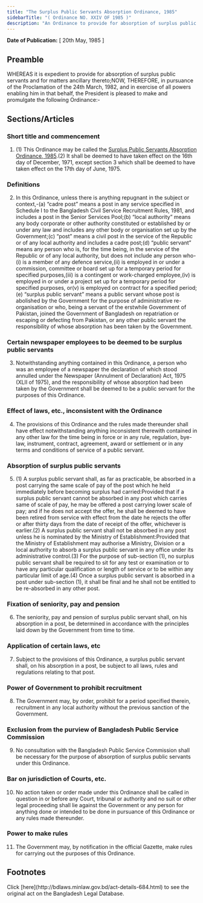 ```yaml
---
title: "The Surplus Public Servants Absorption Ordinance, 1985"
sidebarTitle: "( Ordinance NO. XXIV OF 1985 )"
description: "An Ordinance to provide for absorption of surplus public servants and for matters ancillary thereto."
---
```


**Date of Publication:** [ 20th May, 1985 ]

## Preamble

WHEREAS it is expedient to provide for absorption of surplus public servants and for matters ancillary thereto;NOW, THEREFORE, in pursuance of the Proclamation of the 24th March, 1982, and in exercise of all powers enabling him in that behalf, the President is pleased to make and promulgate the following Ordinance:-

## Sections/Articles

### Short title and commencement

1. (1) This Ordinance may be called the [Surplus Public Servants Absorption Ordinance, 1985](/laws/volume-26/act-684 "Surplus Public Servants Absorption Ordinance, 1985").(2) It shall be deemed to have taken effect on the 16th day of December, 1971, except section 3 which shall be deemed to have taken effect on the 17th day of June, 1975.

### Definitions

2. In this Ordinance, unless there is anything repugnant in the subject or context,-(a) “cadre post” means a post in any service specified in Schedule I to the Bangladesh Civil Service Recruitment Rules, 1981, and includes a post in the Senior Services Pool;(b) “local authority” means any body corporate or other authority constituted or established by or under any law and includes any other body or organisation set up by the Government;(c) “post” means a civil post in the service of the Republic or of any local authority and includes a cadre post;(d) “public servant” means any person who is, for the time being, in the service of the Republic or of any local authority, but does not include any person who-(i) is a member of any defence service,(ii) is employed in or under a commission, committee or board set up for a temporary period for specified purposes,(iii) is a contingent or work-charged employee,(iv) is employed in or under a project set up for a temporary period for specified purposes, or(v) is employed on contract for a specified period;(e) “surplus public servant” means a public servant whose post is abolished by the Government for the purpose of administrative re-organisation or who, being a servant of the erstwhile Government of Pakistan, joined the Government of Bangladesh on repatriation or escaping or defecting from Pakistan, or any other public servant the responsibility of whose absorption has been taken by the Government.

### Certain newspaper employees to be deemed to be surplus public servants

3. Notwithstanding anything contained in this Ordinance, a person who was an employee of a newspaper the declaration of which stood annulled under the Newspaper (Annulment of Declaration) Act, 1975 (XLII of 1975), and the responsibility of whose absorption had been taken by the Government shall be deemed to be a public servant for the purposes of this Ordinance.

### Effect of laws, etc., inconsistent with the Ordinance

4. The provisions of this Ordinance and the rules made thereunder shall have effect notwithstanding anything inconsistent therewith contained in any other law for the time being in force or in any rule, regulation, bye-law, instrument, contract, agreement, award or settlement or in any terms and conditions of service of a public servant.

### Absorption of surplus public servants

5. (1) A surplus public servant shall, as far as practicable, be absorbed in a post carrying the same scale of pay of the post which he held immediately before becoming surplus had carried:Provided that if a surplus public servant cannot be absorbed in any post which carries same of scale of pay, he may be offered a post carrying lower scale of pay; and if he does not accept the offer, he shall be deemed to have been retired from service with effect from the date he rejects the offer or after thirty days from the date of receipt of the offer, whichever is earlier.(2) A surplus public servant shall not be absorbed in any post unless he is nominated by the Ministry of Establishment:Provided that the Ministry of Establishment may authorise a Ministry, Division or a local authority to absorb a surplus public servant in any office under its administrative control.(3) For the purpose of sub-section (1), no surplus public servant shall be required to sit for any test or examination or to have any particular qualification or length of service or to be within any particular limit of age.(4) Once a surplus public servant is absorbed in a post under sub-section (1), it shall be final and he shall not be entitled to be re-absorbed in any other post.

### Fixation of seniority, pay and pension

6. The seniority, pay and pension of surplus public servant shall, on his absorption in a post, be determined in accordance with the principles laid down by the Government from time to time.

### Application of certain laws, etc

7. Subject to the provisions of this Ordinance, a surplus public servant shall, on his absorption in a post, be subject to all laws, rules and regulations relating to that post.

### Power of Government to prohibit recruitment

8. The Government may, by order, prohibit for a period specified therein, recruitment in any local authority without the previous sanction of the Government.

### Exclusion from the purview of Bangladesh Public Service Commission

9. No consultation with the Bangladesh Public Service Commission shall be necessary for the purpose of absorption of surplus public servants under this Ordinance.

### Bar on jurisdiction of Courts, etc.

10. No action taken or order made under this Ordinance shall be called in question in or before any Court, tribunal or authority and no suit or other legal proceeding shall lie against the Government or any person for anything done or intended to be done in pursuance of this Ordinance or any rules made thereunder.

### Power to make rules

11. The Government may, by notification in the official Gazette, make rules for carrying out the purposes of this Ordinance.

## Footnotes

<Note>
  Click [here](http://bdlaws.minlaw.gov.bd/act-details-684.html) to see the original act on the Bangladesh Legal Database.
</Note>
